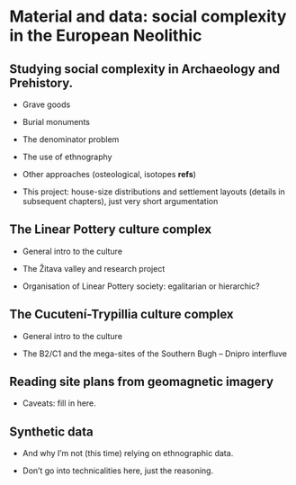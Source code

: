 # Material and data: social complexity in the European Neolithic {#material}

## Studying social complexity in Archaeology and Prehistory. {#complexity-archaeo}

-   Grave goods

-   Burial monuments

-   The denominator problem

-   The use of ethnography

-   Other approaches (osteological, isotopes **refs**)

-   This project: house-size distributions and settlement layouts (details in subsequent chapters), just very short argumentation

## The Linear Pottery culture complex {#lbk}

-   General intro to the culture

-   The Žitava valley and research project

-   Organisation of Linear Pottery society: egalitarian or hierarchic?

## The Cucutení-Trypillia culture complex {#trypillia}

-   General intro to the culture

-   The B2/C1 and the mega-sites of the Southern Bugh -- Dnipro interfluve

## Reading site plans from geomagnetic imagery

-   Caveats: fill in here.

## Synthetic data

-   And why I'm not (this time) relying on ethnographic data.

-   Don't go into technicalities here, just the reasoning.
